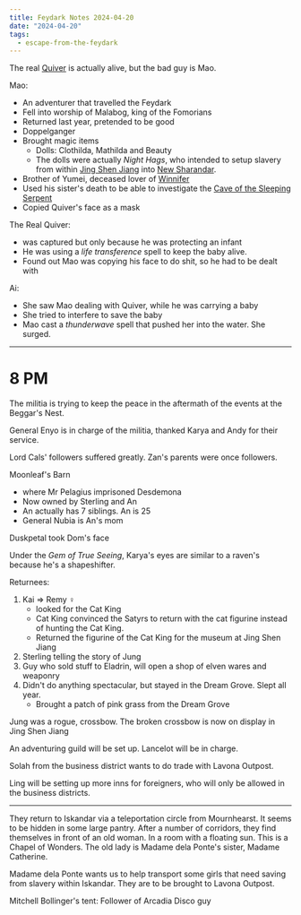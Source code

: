 ```yaml
---
title: Feydark Notes 2024-04-20
date: "2024-04-20"
tags:
  - escape-from-the-feydark
---
```


The real [Quiver](/characters/quiver-chang/) is actually alive, but the
bad guy is Mao.

Mao:

* An adventurer that travelled the Feydark
* Fell into worship of Malabog, king of the Fomorians
* Returned last year, pretended to be good
* Doppelganger
* Brought magic items
  * Dolls: Clothilda, Mathilda and Beauty
  * The dolls were actually *Night Hags*, who intended to setup slavery from
    within [Jing Shen Jiang](/locations/jing-shen-jiang/) into
    [New Sharandar](/locations/new-sharandar/).
* Brother of Yumei, deceased lover of
  [Winnifer](/characters/winnifer-chang/)
* Used his sister's death to be able to investigate the
  [Cave of the Sleeping Serpent](/locations/cave-of-the-sleeping-serpent/)
* Copied Quiver's face as a mask

The Real Quiver:

* was captured but only because he was protecting an infant
* He was using a *life transference* spell to keep the baby alive.
* Found out Mao was copying his face to do shit, so he had to be dealt with

Ai:

* She saw Mao dealing with Quiver, while he was carrying a baby
* She tried to interfere to save the baby
* Mao cast a *thunderwave* spell that pushed her into the water. She surged.

***

# 8 PM

The militia is trying to keep the peace in the aftermath of the events at the
Beggar's Nest.

General Enyo is in charge of the militia, thanked Karya and Andy for their
service.

Lord Cals' followers suffered greatly. Zan's parents were once followers.

Moonleaf's Barn

* where Mr Pelagius imprisoned Desdemona
* Now owned by Sterling and An
* An actually has 7 siblings. An is 25
* General Nubia is An's mom

Duskpetal took Dom's face

Under the *Gem of True Seeing*, Karya's eyes are similar to a raven's because
he's a shapeshifter.

Returnees:

1. Kai => Remy ♀
   * looked for the Cat King
   * Cat King convinced the Satyrs to return with the cat figurine instead of
     hunting the Cat King.
   * Returned the figurine of the Cat King for the museum at Jing Shen Jiang
2. Sterling telling the story of Jung
3. Guy who sold stuff to Eladrin, will open a shop of elven wares and weaponry
4. Didn't do anything spectacular, but stayed in the Dream Grove. Slept all
   year.
   * Brought a patch of pink grass from the Dream Grove

Jung was a rogue, crossbow. The broken crossbow is now on display in Jing Shen
Jiang

An adventuring guild will be set up. Lancelot will be in charge.

Solah from the business district wants to do trade with Lavona Outpost.

Ling will be setting up more inns for foreigners, who will only be allowed in
the business districts.

***

They return to Iskandar via a teleportation circle from Mournhearst. It seems to
be hidden in some large pantry. After a number of corridors, they find
themselves in front of an old woman. In a room with a floating sun. This is a
Chapel of Wonders. The old lady is Madame dela Ponte's sister, Madame Catherine.

Madame dela Ponte wants us to help transport some girls that need saving from
slavery within Iskandar. They are to be brought to Lavona Outpost.

Mitchell Bollinger's tent: Follower of Arcadia Disco guy
